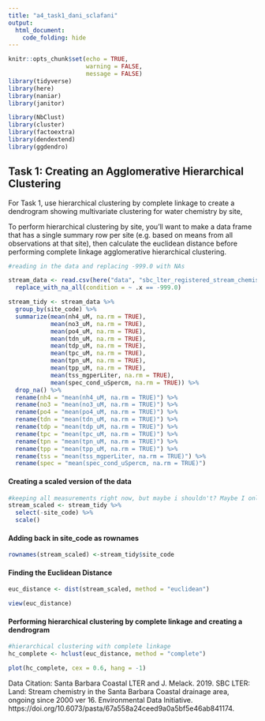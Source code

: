 ```yaml
---
title: "a4_task1_dani_sclafani"
output: 
  html_document:
    code_folding: hide
---
```


```r
knitr::opts_chunk$set(echo = TRUE,
                      warning = FALSE,
                      message = FALSE)
library(tidyverse)
library(here)
library(naniar)
library(janitor)

library(NbClust)
library(cluster)
library(factoextra)
library(dendextend)
library(ggdendro)
```

## Task 1: Creating an Agglomerative Hierarchical Clustering

For Task 1, use hierarchical clustering by complete linkage to create a dendrogram showing multivariate clustering for water chemistry by site,

To perform hierarchical clustering by site, you’ll want to make a data frame that has a single summary row per site (e.g. based on means from all observations at that site), then calculate the euclidean distance before performing complete linkage agglomerative hierarchical clustering. 


```r
#reading in the data and replacing -999.0 with NAs

stream_data <- read.csv(here("data", "sbc_lter_registered_stream_chemistry.csv"))%>%
  replace_with_na_all(condition = ~ .x == -999.0)

stream_tidy <- stream_data %>% 
  group_by(site_code) %>% 
  summarize(mean(nh4_uM, na.rm = TRUE),
            mean(no3_uM, na.rm = TRUE),
            mean(po4_uM, na.rm = TRUE),
            mean(tdn_uM, na.rm = TRUE),
            mean(tdp_uM, na.rm = TRUE), 
            mean(tpc_uM, na.rm = TRUE), 
            mean(tpn_uM, na.rm = TRUE), 
            mean(tpp_uM, na.rm = TRUE), 
            mean(tss_mgperLiter, na.rm = TRUE),
            mean(spec_cond_uSpercm, na.rm = TRUE)) %>% 
  drop_na() %>% 
  rename(nh4 = "mean(nh4_uM, na.rm = TRUE)") %>% 
  rename(no3 = "mean(no3_uM, na.rm = TRUE)") %>% 
  rename(po4 = "mean(po4_uM, na.rm = TRUE)") %>% 
  rename(tdn = "mean(tdn_uM, na.rm = TRUE)") %>% 
  rename(tdp = "mean(tdp_uM, na.rm = TRUE)") %>% 
  rename(tpc = "mean(tpc_uM, na.rm = TRUE)") %>% 
  rename(tpn = "mean(tpn_uM, na.rm = TRUE)") %>% 
  rename(tpp = "mean(tpp_uM, na.rm = TRUE)") %>% 
  rename(tss = "mean(tss_mgperLiter, na.rm = TRUE)") %>% 
  rename(spec = "mean(spec_cond_uSpercm, na.rm = TRUE)") 

```


#### Creating a scaled version of the data
```r
#keeping all measurements right now, but maybe i shouldn't? Maybe I only want to keep the measurements of interest
stream_scaled <- stream_tidy %>% 
  select(-site_code) %>% 
  scale()
```


#### Adding back in site_code as rownames 
```r
rownames(stream_scaled) <-stream_tidy$site_code
```

#### Finding the Euclidean Distance
```r
euc_distance <- dist(stream_scaled, method = "euclidean")

view(euc_distance)
```

#### Performing hierarchical clustering by complete linkage and creating a dendrogram
```r
#hierarchical clustering with complete linkage
hc_complete <- hclust(euc_distance, method = "complete")

plot(hc_complete, cex = 0.6, hang = -1) 
```


Data Citation: Santa Barbara Coastal LTER and J. Melack. 2019. SBC LTER: Land: Stream chemistry in the Santa Barbara Coastal drainage area, ongoing since 2000 ver 16. Environmental Data Initiative. https://doi.org/10.6073/pasta/67a558a24ceed9a0a5bf5e46ab841174. 
